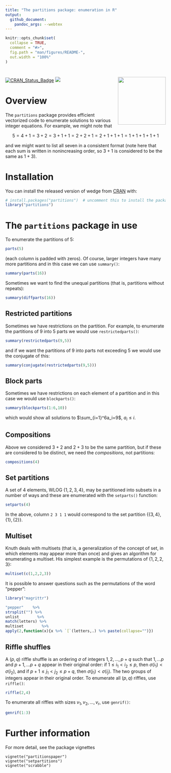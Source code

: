 ```yaml
---
title: "The partitions package: enumeration in R"
output:
  github_document:
    pandoc_args: --webtex
---
```


<!-- README.md is generated from README.Rmd. Please edit that file -->

```r
knitr::opts_chunk$set(
  collapse = TRUE,
  comment = "#>",
  fig.path = "man/figures/README-",
  out.width = "100%"
)
```

# <img src="man/figures/partitions.png" width = "150" align="right" />

<!-- badges: start -->
[![CRAN_Status_Badge](https://www.r-pkg.org/badges/version/partitions)](https://cran.r-project.org/package=partitions)
[![](http://cranlogs.r-pkg.org/badges/grand-total/onion?color=blue)](https://cran.r-project.org/package=onion)

<!-- badges: end -->

# Overview

The `partitions` package provides efficient vectorized code to
enumerate solutions to various integer equations.  For example, we
might note that

$$
5 = 4+1 = 3+2 = 3+1+1 = 2+2+1 = 2+1+1+1 = 1+1+1+1+1
$$

and we might want to list all seven in a consistent format (note here
that each sum is written in nonincreasing order, so $3+1$ is
considered to be the same as $1+3$).

# Installation

You can install the released version of wedge from [CRAN](https://CRAN.R-project.org) with:

```r
# install.packages("partitions")  # uncomment this to install the package
library("partitions")
```

# The `partitions` package in use

To enumerate the partitions of 5:


```r
parts(5)
```

(each column is padded with zeros).  Of course, larger integers have
many more partitions and in this case we can use `summary()`:


```r
summary(parts(16))
```

Sometimes we want to find the unequal partitions (that is, partitions
without repeats):

```r
summary(diffparts(16))
```


## Restricted partitions

Sometimes we have restrictions on the partition.  For example, to
enumerate the partitions of 9 into 5 parts we would use
`restrictedparts()`:

```r
summary(restrictedparts(9,5))
```

and if we want the partitions of 9 into parts not exceeding 5 we would
use the conjugate of this:

```r
summary(conjugate(restrictedparts(9,5)))
```


## Block parts

Sometimes we have restrictions on each element of a partition and in
this case we would use `blockparts()`:

```r
summary(blockparts(1:6,10))
```

which would show all solutions to $\sum_{i=1}^6a_i=9$, $a_i\leq i$.


## Compositions

Above we considered $3+2$ and $2+3$ to be the same partition, but if
these are considered to be distinct, we need the _compositions_, not
partitions:


```r
compositions(4)
```

## Set partitions

A set of 4 elements, WLOG $\{1,2,3,4\}$, may be partitioned into
subsets in a number of ways and these are enumerated with the
`setparts()` function:

```r
setparts(4)
```

In the above, column `2 3 1 1` would correspond to the set
partition $\{\{3,4\},\{1\},\{2\}\}$.


## Multiset

Knuth deals with multisets (that is, a generalization of the concept
of set, in which elements may appear more than once) and gives an
algorithm for enumerating a multiset.  His simplest example is the
permutations of $\{1,2,2,3\}$:

```r
multiset(c(1,2,2,3))
```

It is possible to answer questions such as the permutations of the
word "pepper":

```r
library("magrittr")

"pepper"    %>%
strsplit("") %>%
unlist        %>%
match(letters) %>%
multiset        %>%
apply(2,function(x){x %>% `[`(letters,.) %>% paste(collapse="")})
```

## Riffle shuffles

A $(p,q)$ riffle shuffle is an ordering $\sigma$ of integers
$1,2,\ldots,p+q$ such that $1,\ldots p$ and $p+1,\ldots p+q$ appear in
their original order: if $1\leq i_1 < i_2\leq p$, then $\sigma(i_1) <
\sigma(i_2)$, and if $p+1\leq j_1 < j_2\leq p+q$, then $\sigma(j_1) <
\sigma(i_j)$.  The two groups of integers appear in their original
order.  To enumerate all $(p,q)$ riffles, use `riffle()`:

```r
riffle(2,4)
```

To enumerate all riffles with sizes $v_1,v_2,\ldots,v_r$, use  `genrif()`:

```r
genrif(1:3)
```



# Further information
For more detail, see the package vignettes

```
vignette("partitionspaper")
vignette("setpartitions")
vignette("scrabble")
``` 
